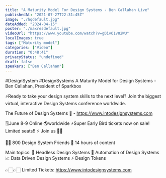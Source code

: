 ```yaml
---
title: "A Maturity Model For Design Systems - Ben Callahan Live"
publishedAt: "2021-07-27T22:31:45Z"
image: "./hqdefault.jpg"
dateAdded: "2024-04-15"
poster: "./maxresdefault.jpg"
videoUrl: "https://www.youtube.com/watch?v=gDivO1v02WU"
localImages: true
tags: ["Maturity model"]
categories: ["Video"]
duration: "0:48:41"
privacyStatus: "undefined"
draft: false
speakers: ["Ben Callahan"]
---
```

#DesignSystem #DesignSystems
A Maturity Model for Design Systems - Ben Callahan, President of Sparkbox

⚡️Ready to take your design system skills to the next level? 
Join the biggest virtual, interactive Design Systems conference worldwide.

The Future of Design Systems 🚀 - https://www.intodesignsystems.com

🗓️June 8-9 Online 🌎worldwide
⚡️Super Early Bird tickets now on sale! Limited seats!! ⚡️
Join us 🙌🏻

👋🏻 800 Design System Friends
🎨 14 hours of content

Main topics:
🎨 Headless Design Systems
🤖 Automation of Design Systems
📈 Data Driven Design Systems
⚡️ Design Tokens

👉🏻👉🏻 Limited Tickets: https://www.intodesignsystems.com

